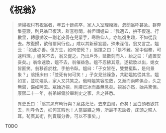 # 《祝翁》

> 濟陽祝村有祝翁者，年五十餘病卒，家人入室理縗絰，忽聞翁呼甚急。群奔集靈寢，則見翁已復活，群喜慰問。翁但謂媼曰：「我適去，拚不復還。行數里，轉思拋汝一副老皮骨在兒輩手，寒熱仰人，亦無復生趣，不如從我去。故復歸，欲偕爾同行也。」咸以其新蘇妄語，殊未深信。翁又言之。媼云：「如此亦善。但方生，如何使死？」翁揮之曰：「是不難。家中俗務，可速料理。」媼笑不去，翁又促之。乃出戶外，延數刻而入，紿之曰：「處置安妥矣。」翁命速妝，媼不去，翁催益急。媼不忍拂其意，遂裙妝以出，媳女皆匿笑。翁移首於枕，手拍令臥。媼曰：「子女皆在，雙雙挺臥，是何景象？」翁捶床曰：「並死有何可笑！」子女見翁躁急，共勸媼姑從其言。媼如言，並枕殭臥，家人又共笑之。俄時媼笑容忽斂，又漸而兩眸俱合，久之無聲，儼如睡去。眾始近視，則膚已冰而鼻無息矣。視翁亦然，始共驚怛。康熙二十一年，翁弟婦傭於畢刺史之家，言之甚悉。
>
> 異史氏曰：「翁其夙有畸行與？泉路茫茫，去來由爾，奇矣！且白頭者欲其去，則呼令去，抑何其暇也！人當屬纊之時，所最不忍訣者，床頭之暱人耳。茍廣其術，則賣履分香，可以不事矣。」

TODO